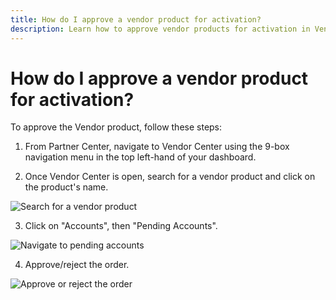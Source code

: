 ```yaml
---
title: How do I approve a vendor product for activation?
description: Learn how to approve vendor products for activation in Vendor Center
---
```


# How do I approve a vendor product for activation?

To approve the Vendor product, follow these steps:

1) From Partner Center, navigate to Vendor Center using the 9-box navigation menu in the top left-hand of your dashboard.

2) Once Vendor Center is open, search for a vendor product and click on the product's name.

![Search for a vendor product](./img/partner-center/vendor-center-faqs/approve-vendor-product/search-vendor-product.jpg)

3) Click on "Accounts", then "Pending Accounts".

![Navigate to pending accounts](./img/partner-center/vendor-center-faqs/approve-vendor-product/pending-accounts.jpg)

4) Approve/reject the order.

![Approve or reject the order](./img/partner-center/vendor-center-faqs/approve-vendor-product/approve-reject-order.jpg)